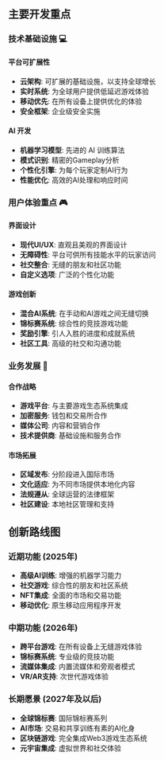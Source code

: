 ## 主要开发重点

### 技术基础设施 💻

#### 平台可扩展性
- **云架构**: 可扩展的基础设施，以支持全球增长
- **实时系统**: 为全球用户提供低延迟游戏体验
- **移动优先**: 在所有设备上提供优化的体验
- **安全框架**: 企业级安全实施

#### AI 开发
- **机器学习模型**: 先进的 AI 训练算法
- **模式识别**: 精密的Gameplay分析
- **个性化引擎**: 为每个玩家定制AI行为
- **性能优化**: 高效的AI处理和响应时间

### 用户体验重点 🎮

#### 界面设计
- **现代UI/UX**: 直观且美观的界面设计
- **无障碍性**: 平台可供所有技能水平的玩家访问
- **社交整合**: 无缝的朋友和社区功能
- **自定义选项**: 广泛的个性化功能

#### 游戏创新
- **混合AI系统**: 在手动和AI游戏之间无缝切换
- **锦标赛系统**: 综合性的竞技游戏功能
- **奖励引擎**: 引人入胜的进度和成就系统
- **社区工具**: 高级的社交和沟通功能

### 业务发展 🤝

#### 合作战略
- **游戏平台**: 与主要游戏生态系统集成
- **加密服务**: 钱包和交易所合作
- **媒体公司**: 内容和营销合作
- **技术提供商**: 基础设施和服务合作

#### 市场拓展
- **区域发布**: 分阶段进入国际市场
- **文化适应**: 为不同市场提供本地化内容
- **法规遵从**: 全球运营的法律框架
- **社区建设**: 本地社区管理和支持


## 创新路线图

### 近期功能 (2025年)
- **高级AI训练**: 增强的机器学习能力
- **社交游戏**: 综合性的朋友和社区系统
- **NFT集成**: 全面的市场和交易功能
- **移动优化**: 原生移动应用程序开发

### 中期功能 (2026年)
- **跨平台游戏**: 在所有设备上无缝游戏体验
- **锦标赛系统**: 专业级的竞技功能
- **流媒体集成**: 内置流媒体和旁观者模式
- **VR/AR支持**: 次世代游戏体验

### 长期愿景 (2027年及以后)
- **全球锦标赛**: 国际锦标赛系列
- **AI市场**: 交易和共享训练有素的AI化身
- **区块链游戏**: 完全集成Web3游戏生态系统
- **元宇宙集成**: 虚拟世界和社交体验